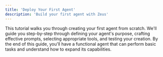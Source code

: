 ```yaml
---
title: 'Deploy Your First Agent'
description: 'Build your first agent with Zeus'
---
```


This tutorial walks you through creating your first agent from scratch. We'll guide you step-by-step through defining your agent's purpose, crafting effective prompts, selecting appropriate tools, and testing your creation. By the end of this guide, you'll have a functional agent that can perform basic tasks and understand how to expand its capabilities. 